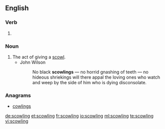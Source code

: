 ==English==

===Verb===
{{head|en}}

# {{present participle of|scowl|lang=en}}

===Noun===
{{en-noun}}

# The act of giving a [[scowl]].
#* John Wilson
#*: No black '''scowlings''' — no horrid gnashing of teeth — no hideous shriekings will there appal the loving ones who watch and weep by the side of him who is dying disconsolate.

===Anagrams===
* [[cowlings#English|cowlings]]

[[de:scowling]]
[[et:scowling]]
[[fr:scowling]]
[[io:scowling]]
[[ml:scowling]]
[[te:scowling]]
[[vi:scowling]]